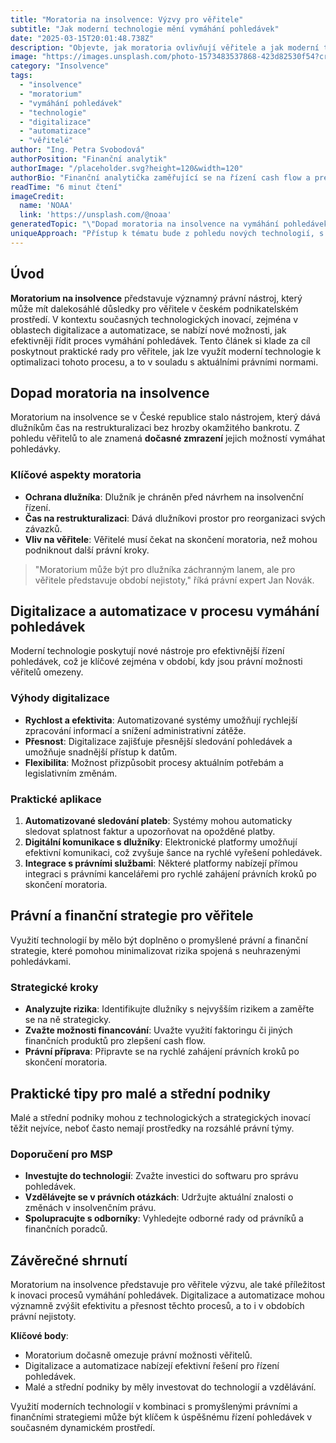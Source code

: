 ```yaml
---
title: "Moratoria na insolvence: Výzvy pro věřitele"
subtitle: "Jak moderní technologie mění vymáhání pohledávek"
date: "2025-03-15T20:01:48.738Z"
description: "Objevte, jak moratoria ovlivňují věřitele a jak moderní technologie pomáhají vymáhat pohledávky efektivněji."
image: "https://images.unsplash.com/photo-1573483537868-423d82530f54?crop=entropy&cs=tinysrgb&fit=max&fm=jpg&ixid=M3w3MjA5MjJ8MHwxfHJhbmRvbXx8fHx8fHx8fDE3NDIwNjg5MDh8&ixlib=rb-4.0.3&q=80&w=1080"
category: "Insolvence"
tags:
  - "insolvence"
  - "moratorium"
  - "vymáhání pohledávek"
  - "technologie"
  - "digitalizace"
  - "automatizace"
  - "věřitelé"
author: "Ing. Petra Svobodová"
authorPosition: "Finanční analytik"
authorImage: "/placeholder.svg?height=120&width=120"
authorBio: "Finanční analytička zaměřující se na řízení cash flow a prevenci platební neschopnosti."
readTime: "6 minut čtení"
imageCredit:
  name: 'NOAA'
  link: 'https://unsplash.com/@noaa'
generatedTopic: "\"Dopad moratoria na insolvence na vymáhání pohledávek v českém podnikatelském prostředí: Praktické rady pro věřitele\""
uniqueApproach: "Přístup k tématu bude z pohledu nových technologií, s důrazem na digitalizaci a automatizaci v procesu vymáhání pohledávek. Tento přístup spojí technologické inovace s právními a finančními strategií, což činí článek relevantním pro malé a střední podniky, které mohou z těchto inovací těžit nejvíce."
---
```


## Úvod

**Moratorium na insolvence** představuje významný právní nástroj, který může mít dalekosáhlé důsledky pro věřitele v českém podnikatelském prostředí. V kontextu současných technologických inovací, zejména v oblastech digitalizace a automatizace, se nabízí nové možnosti, jak efektivněji řídit proces vymáhání pohledávek. Tento článek si klade za cíl poskytnout praktické rady pro věřitele, jak lze využít moderní technologie k optimalizaci tohoto procesu, a to v souladu s aktuálními právními normami.

## Dopad moratoria na insolvence

Moratorium na insolvence se v České republice stalo nástrojem, který dává dlužníkům čas na restrukturalizaci bez hrozby okamžitého bankrotu. Z pohledu věřitelů to ale znamená **dočasné zmrazení** jejich možností vymáhat pohledávky.

### Klíčové aspekty moratoria

- **Ochrana dlužníka**: Dlužník je chráněn před návrhem na insolvenční řízení.
- **Čas na restrukturalizaci**: Dává dlužníkovi prostor pro reorganizaci svých závazků.
- **Vliv na věřitele**: Věřitelé musí čekat na skončení moratoria, než mohou podniknout další právní kroky.

> "Moratorium může být pro dlužníka záchranným lanem, ale pro věřitele představuje období nejistoty," říká právní expert Jan Novák.

## Digitalizace a automatizace v procesu vymáhání pohledávek

Moderní technologie poskytují nové nástroje pro efektivnější řízení pohledávek, což je klíčové zejména v období, kdy jsou právní možnosti věřitelů omezeny.

### Výhody digitalizace

- **Rychlost a efektivita**: Automatizované systémy umožňují rychlejší zpracování informací a snížení administrativní zátěže.
- **Přesnost**: Digitalizace zajišťuje přesnější sledování pohledávek a umožňuje snadnější přístup k datům.
- **Flexibilita**: Možnost přizpůsobit procesy aktuálním potřebám a legislativním změnám.

### Praktické aplikace

1. **Automatizované sledování plateb**: Systémy mohou automaticky sledovat splatnost faktur a upozorňovat na opožděné platby.
2. **Digitální komunikace s dlužníky**: Elektronické platformy umožňují efektivní komunikaci, což zvyšuje šance na rychlé vyřešení pohledávek.
3. **Integrace s právními službami**: Některé platformy nabízejí přímou integraci s právními kancelářemi pro rychlé zahájení právních kroků po skončení moratoria.

## Právní a finanční strategie pro věřitele

Využití technologií by mělo být doplněno o promyšlené právní a finanční strategie, které pomohou minimalizovat rizika spojená s neuhrazenými pohledávkami.

### Strategické kroky

- **Analyzujte rizika**: Identifikujte dlužníky s nejvyšším rizikem a zaměřte se na ně strategicky.
- **Zvažte možnosti financování**: Uvažte využití faktoringu či jiných finančních produktů pro zlepšení cash flow.
- **Právní příprava**: Připravte se na rychlé zahájení právních kroků po skončení moratoria.

## Praktické tipy pro malé a střední podniky

Malé a střední podniky mohou z technologických a strategických inovací těžit nejvíce, neboť často nemají prostředky na rozsáhlé právní týmy.

### Doporučení pro MSP

- **Investujte do technologií**: Zvažte investici do softwaru pro správu pohledávek.
- **Vzdělávejte se v právních otázkách**: Udržujte aktuální znalosti o změnách v insolvenčním právu.
- **Spolupracujte s odborníky**: Vyhledejte odborné rady od právníků a finančních poradců.

## Závěrečné shrnutí

Moratorium na insolvence představuje pro věřitele výzvu, ale také příležitost k inovaci procesů vymáhání pohledávek. Digitalizace a automatizace mohou významně zvýšit efektivitu a přesnost těchto procesů, a to i v obdobích právní nejistoty.

**Klíčové body**:

- Moratorium dočasně omezuje právní možnosti věřitelů.
- Digitalizace a automatizace nabízejí efektivní řešení pro řízení pohledávek.
- Malé a střední podniky by měly investovat do technologií a vzdělávání.

Využití moderních technologií v kombinaci s promyšlenými právními a finančními strategiemi může být klíčem k úspěšnému řízení pohledávek v současném dynamickém prostředí.